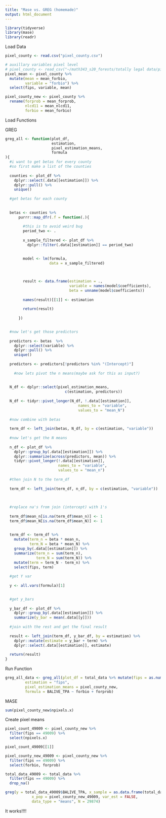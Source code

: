 ```yaml
---
title: "Mase vs. GREG (homemade)"
output: html_document
---
```


```r
library(tidyverse)
library(mase)
library(readr)
```

Load Data

```r
pixel_county <- read.csv("pixel_county.csv")

# auxillary variables pixel level
# pixel_county <- read_csv("~/math343_s20_forests/totally legal data/pixel_county.csv")
pixel_mean <- pixel_county %>% 
  mutate(mean = mean_forbio, 
         variable = "forbio") %>% 
  select(fips, variable, mean)

pixel_county_new <- pixel_county %>%
  rename(forprob = mean_forprob,
         nlcd11 = mean_nlcd11,
         forbio = mean_forbio)
```

Load Functions

GREG

```r
greg_all <- function(plot_df,
                     estimation,
                     pixel_estimation_means,
                     formula
){
  #i want to get betas for every county
  #so first make a list of the counties
  
  counties <- plot_df %>%
    dplyr::select(.data[[estimation]]) %>%
    dplyr::pull() %>%
    unique()
  
  #get betas for each county
  
  
  betas <- counties %>%
      purrr::map_dfr(.f = function(.){
        
        #this is to avoid weird bug
        period_two <- .
        
        x_sample_filtered <- plot_df %>%
          dplyr::filter(.data[[estimation]] == period_two)

        
        model <- lm(formula,
                    data = x_sample_filtered)
        

        
        result <- data.frame(estimation = .,
                             variable = names(model$coefficients),
                             beta = unname(model$coefficients))
        
        names(result)[[1]] <- estimation
        
        return(result)
        
      })

  
  #now let's get those predictors
  
  predictors <- betas  %>%
    dplyr::select(variable) %>%
    dplyr::pull() %>%
    unique()
  
  predictors <- predictors[!predictors %in% "(Intercept)"]
  
    #now lets pivot the n means(maybe ask for this as input?)
  
  
  N_df <- dplyr::select(pixel_estimation_means,
                           c(estimation, predictors))
  
  N_df <- tidyr::pivot_longer(N_df, !.data[[estimation]],
                                 names_to = "variable",
                                 values_to = "mean_N")
  
  #now combine with betas
  
  term_df <- left_join(betas, N_df, by = c(estimation, "variable"))
  
  #now let's get the N means
  
  n_df <- plot_df %>%
    dplyr::group_by(.data[[estimation]]) %>%
    dplyr::summarize(across(predictors, mean)) %>%
    tidyr::pivot_longer(!.data[[estimation]],
                        names_to = "variable",
                        values_to = "mean_n")
  
  #then join N to the term_df
  
  term_df <- left_join(term_df, n_df, by = c(estimation, "variable"))
  
  
  
  #replace na's from join (intercept) with 1's
  
  term_df$mean_n[is.na(term_df$mean_n)] <- 1
  term_df$mean_N[is.na(term_df$mean_N)] <- 1
  
  
  term_df <- term_df %>%
    mutate(term_n = beta * mean_n,
           term_N = beta * mean_N) %>%
    group_by(.data[[estimation]]) %>%
    summarize(term_n = sum(term_n),
              term_N = sum(term_N)) %>%
    mutate(term = term_N - term_n) %>%
    select(fips, term)
  
  #get Y var
  
  y <- all.vars(formula)[1]

  
  #get y_bars
  
  y_bar_df <- plot_df %>%
    dplyr::group_by(.data[[estimation]]) %>%
    summarize(y_bar = mean(.data[[y]]))
  
  #join with the rest and get the final result
  
  result <- left_join(term_df, y_bar_df, by = estimation) %>%
    dplyr::mutate(estimate = y_bar + term) %>%
    dplyr::select(.data[[estimation]], estimate)
  
  return(result)
}
```

Run Function

```r
greg_all_data <- greg_all(plot_df = total_data %>% mutate(fips = as.numeric(fips)) %>% drop_na(),
         estimation = "fips",
         pixel_estimation_means = pixel_county_new,
         formula = BALIVE_TPA ~ forbio + forprob)
```

MASE

```r
sum(pixel_county_new$npixels.x)
```

Create pixel means
```r
pixel_count_49009 <- pixel_county_new %>%
  filter(fips == 49009) %>%
  select(npixels.x)

pixel_count_49009[[1]]

pixel_county_new_49009 <- pixel_county_new %>%
  filter(fips == 49009) %>%
  select(forbio, forprob)

total_data_49009 <- total_data %>%
  filter(fips == 49009) %>%
  drop_na()
```

```r
greg(y = total_data_49009$BALIVE_TPA, x_sample = as.data.frame(total_data_49009[c("forbio", "forprob")]),
            x_pop = pixel_county_new_49009, var_est = FALSE,
            data_type = "means", N = 29874)
```

It works!!!!